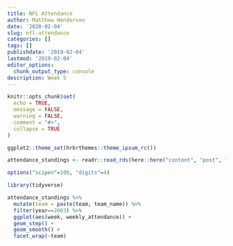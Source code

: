 ```yaml
---
title: NFL Attendance 
author: Matthew Henderson
date: '2020-02-04'
slug: nfl-attendance
categories: []
tags: []
publishdate: '2019-02-04'
lastmod: '2019-02-04'
editor_options: 
  chunk_output_type: console
description: Week 5
---
```


```r
knitr::opts_chunk$set(
  echo = TRUE,
  message = FALSE,
  warning = FALSE,
  comment = "#>",
  collapse = TRUE
)

ggplot2::theme_set(hrbrthemes::theme_ipsum_rc())

attendance_standings <- readr::read_rds(here::here("content", "post", "2020-02-04-nfl-attendance", "attendance_standings.rds"))

options("scipen"=100, "digits"=4)
```

```r
library(tidyverse)

attendance_standings %>%
  mutate(team = paste(team, team_name)) %>%
  filter(year==2003) %>%
  ggplot(aes(week, weekly_attendance)) +
  geom_step() +
  geom_smooth() +
  facet_wrap(~team)
```

